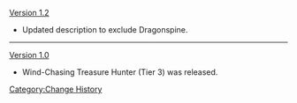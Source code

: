 [[Version 1.2]]
* Updated description to exclude Dragonspine.
----
[[Version 1.0]]
* Wind-Chasing Treasure Hunter (Tier 3) was released.
<noinclude>[[Category:Change History]]</noinclude>